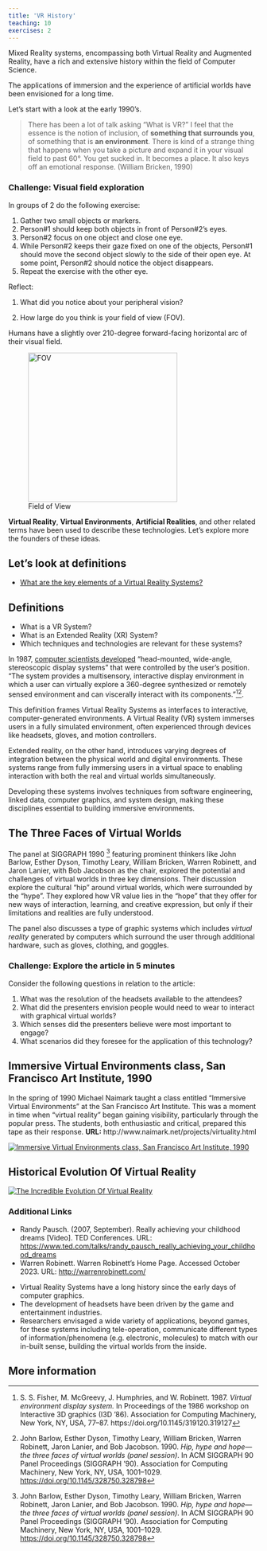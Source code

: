 ```yaml
---
title: 'VR History'
teaching: 10
exercises: 2
---
```


Mixed Reality systems, encompassing both Virtual Reality and Augmented Reality, have a rich and extensive history within the field of Computer Science. 

The applications of immersion and the experience of artificial worlds have been envisioned for a long time.

Let's start with a look at the early 1990's.

> There has been a lot of talk asking "What is
VR?" I feel that the essence is the notion of
inclusion, of **something that surrounds you**, of
something that is **an environment**. There is kind
of a strange thing that happens when you take a
picture and expand it in your visual field to past
60°. You get sucked in. It becomes a place. It
also keys off an emotional response. 
(William Bricken, 1990)

:::::::::::::::::::::::::::: challenge

### Challenge: Visual field exploration 

In groups of 2 do the following exercise:

1. Gather two small objects or markers.
2. Person#1 should keep both objects in front of Person#2's eyes.
3. Person#2 focus on one object and close one eye.
4. While Person#2 keeps their gaze fixed on one of the objects, Person#1 should 
move the second object slowly to the side of their open eye. At some point, Person#2 
should notice the object disappears.
5. Repeat the exercise with the other eye.

Reflect:

1. What did you notice about your peripheral vision?

2. How large do you think is your field of view (FOV).

:::::::::: solution

Humans have a slightly over 210-degree forward-facing horizontal arc of their visual field.

![Field of View](https://upload.wikimedia.org/wikipedia/commons/1/11/FOV_both_eyes.svg){alt="FOV" width='300px'}
::::::::::::::::::::::::::::
:::::::::::::::::::::::::::: 


**Virtual Reality**, **Virtual Environments**, **Artificial Realities**, and
other related terms have been used to describe
these technologies. Let's explore more the founders of these ideas.

::::::::::::::::::::::::::::::::::::: challenge 

## Let's look at definitions

- [What are the key elements of a Virtual Reality Systems?](https://PollEv.com/free_text_polls/QvVXqjPKVVtMQFaAQbCch/respond)

:::::::::::::::::::::::::::::::::

## Definitions
- What is a VR System?
- What is an Extended Reality (XR) System?
- Which techniques and technologies are relevant for these systems?


In 1987, [computer scientists developed](https://dl.acm.org/doi/10.1145/319120.319127) 
"head-mounted, wide-angle, stereoscopic display systems" that were controlled by the user's position. 
"The system provides a multisensory, interactive display environment in which a user can virtually explore a 360-degree synthesized or remotely sensed environment and can viscerally interact with its components."[^1][^2].

This definition frames Virtual Reality Systems as interfaces to interactive, computer-generated environments.
A Virtual Reality (VR) system immerses users in a fully simulated environment, 
often experienced through devices like headsets, gloves, and motion controllers.

Extended reality, on the other hand, introduces varying degrees of integration between the physical 
world and digital environments. These systems range from fully immersing users in a virtual space to 
enabling interaction with both the real and virtual worlds simultaneously.

Developing these systems involves techniques from software engineering, 
linked data, computer graphics, and system design, 
making these disciplines essential to building immersive environments.


## The Three Faces of Virtual Worlds

The panel at SIGGRAPH 1990 [^2] featuring prominent thinkers like John Barlow, Esther Dyson, Timothy Leary, William Bricken, Warren Robinett, and Jaron Lanier, with Bob Jacobson as the chair, 
explored the potential and challenges of virtual worlds in three key dimensions. 
Their discussion explore the cultural "hip" around  virtual worlds, which were surrounded by the "hype".
They explored how VR value lies in the "hope" that they offer for new ways of interaction, 
learning, and creative expression, but only if their limitations and realities are fully understood.

The panel also discusses a type of graphic systems which includes
*virtual reality* generated by computers 
which surround the user through additional hardware, such as gloves, clothing, 
and goggles. 




::::::::::::::::::::::::::::::::::::: challenge 

### Challenge: Explore the article in 5 minutes

Consider the following questions in relation to the article:

1. What was the resolution of the headsets available to the attendees?
2. What did the presenters envision people would need to wear to interact with graphical virtual worlds?
3. Which senses did the presenters believe were most important to engage?
4. What scenarios did they foresee for the application of this technology?
:::::::::::::::::::::::::::::::::

## Immersive Virtual Environments class, San Francisco Art Institute, 1990

In the spring of 1990 Michael Naimark taught a class entitled "Immersive Virtual Environments" 
at the San Francisco Art Institute. 
This was a moment in time when "virtual reality" began gaining visibility, particularly through the popular press. 
The students, both enthusiastic and critical, prepared this tape as their response.
**URL:** http://www.naimark.net/projects/virtuality.html


[![Immersive Virtual Environments class, San Francisco Art Institute, 1990](https://i.ytimg.com/vi/BsWFQ3-7D9c/hqdefault.jpg)](https://www.youtube.com/watch?v=BsWFQ3-7D9c Virtuality Incorporated" (excerpt), 1990 video, SF Art Institute &copy; Naimark et al."){alt="video" }



## Historical Evolution Of Virtual Reality

[![The Incredible Evolution Of Virtual Reality](https://i.ytimg.com/vi/yXP307L-fdM/hqdefault.jpg)](https://www.youtube.com/watch?v=yXP307L-fdM "The Incredible Evolution Of Virtual Reality &copy; TheGamer"){alt="video" }


### Additional Links
- Randy Pausch. (2007, September). Really achieving your childhood dreams [Video]. TED Conferences. URL: [https://www.ted.com/talks/randy_pausch_really_achieving_your_childhood_dreams]([https://www.ted.com/talks/randy_pausch_really_achieving_your_childhood_dreams])
- Warren Robinett. Warren Robinett's Home Page. Accessed October 2023. URL: [http://warrenrobinett.com/](http://warrenrobinett.com/)

::::::::::::::::::::::::::::::::::::: keypoints 

- Virtual Reality Systems have a long history since the early days of computer
graphics.
- The development of headsets have been driven by the game and entertainment industries.
- Researchers envisaged a wide variety of applications, beyond games,
for these systems including tele-operation, communicate different types of 
information/phenomena (e.g. electronic, molecules) to match with our in-built sense,
building the virtual worlds from the inside.

::::::::::::::::::::::::::::::::::::::::::::::::

## More information

[^1]: S. S. Fisher, M. McGreevy, J. Humphries, and W. Robinett. 1987. *Virtual environment display system.* In Proceedings of the 1986 workshop on Interactive 3D graphics (I3D '86). Association for Computing Machinery, New York, NY, USA, 77–87. https://doi.org/10.1145/319120.319127

[^2]: John Barlow, Esther Dyson, Timothy Leary, William Bricken, Warren Robinett, Jaron Lanier, 
and Bob Jacobson. 1990. *Hip, hype and hope—the three faces of virtual worlds (panel session)*. 
In ACM SIGGRAPH 90 Panel Proceedings (SIGGRAPH '90). Association for Computing Machinery, New York, NY, USA, 1001–1029. [https://doi.org/10.1145/328750.328798](https://doi.org/10.1145/328750.328798)
